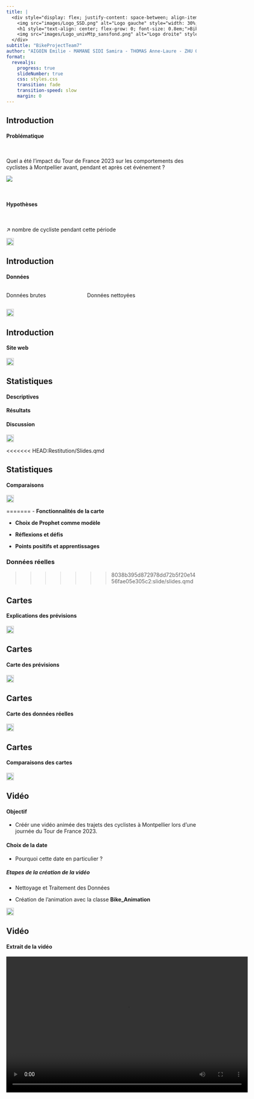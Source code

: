 ```yaml
---
title: |
  <div style="display: flex; justify-content: space-between; align-items: center;">
    <img src="images/Logo_SSD.png" alt="Logo gauche" style="width: 30%; margin-right: 22px;">
    <h1 style="text-align: center; flex-grow: 0; font-size: 0.8em;">Bike analyses in Montpellier during the Tour de France</h1>
    <img src="images/Logo_univMtp_sansfond.png" alt="Logo droite" style="width: 100%;">
  </div>
subtitle: "BikeProjectTeam7"
author: "AIGOIN Emilie - MAMANE SIDI Samira - THOMAS Anne-Laure - ZHU Qingjian"
format: 
  revealjs:
    progress: true
    slideNumber: true
    css: styles.css
    transition: fade
    transition-speed: slow
    margin: 0
---
```



<!-- slide 1 -->

## Introduction {background-color="white" background-image="/images/background.png" background-size=cover}

::: {.fragment} 
#### Problématique 
:::

<br>

::: {.fragment} 
<p class="text"> Quel a été l'impact du Tour de France 2023 sur les comportements des cyclistes à Montpellier avant, pendant et après cet événement ? </p>
![](/images/logo_tourdefrance.png){.absolute top=320 left=450}
:::

<br>

::: {.fragment} 
#### Hypothèses
:::

<br>

::: {.fragment} 
<p class="text"> ↗ nombre de cycliste pendant cette période </p>
:::

![](/images/bike.png){.absolute top=650 left=-100 width="20" height="20"}


<!-- slide 2 -->

## Introduction {background-color="white" background-image="/images/background.png" background-size=cover}

#### Données

:::: {.columns}

::: {.column width="40%"}
<p class = "text"> Données brutes </p>
:::

::: {.column width="60%"}
<p class = "text"> Données nettoyées </p>
:::

::::

![](/images/bike.png){.absolute top=650 left=0 width="20" height="20"}


<!-- slide 3 -->

## Introduction {background-color="white" background-image="/images/background.png" background-size=cover}

#### Site web

![](/images/bike.png){.absolute top=650 left=100 width="20" height="20"}


<!-- slide 4 -->

## Statistiques {background-color="white" background-image="/images/background.png" background-size=cover}

#### Descriptives

#### Résultats

#### Discussion

![](/images/bike.png){.absolute top=650 left=200 width="20" height="20"}


<<<<<<< HEAD:Restitution/Slides.qmd
<!-- slide 5 -->

## Statistiques {background-color="white" background-image="/images/background.png" background-size=cover}

#### Comparaisons

![](/images/bike.png){.absolute top=650 left=300 width="20" height="20"}

=======
- **Fonctionnalités de la carte**

- **Choix de Prophet comme modèle**

- **Réflexions et défis**

- **Points positifs et apprentissages**

### Données réelles {background-color="white" background-image="/images/background.png" background-size=cover}
>>>>>>> 8038b395d872978dd72b5f20e1456fae05e305c2:slide/slides.qmd

<!-- slide 6 -->

## Cartes {background-color="white" background-image="/images/background.png" background-size=cover}

#### Explications des prévisions

![](/images/bike.png){.absolute top=650 left=400 width="20" height="20"}


<!-- slide 7 -->

## Cartes {background-color="white" background-image="/images/background.png" background-size=cover}

#### Carte des prévisions

![](/images/bike.png){.absolute top=650 left=500 width="20" height="20"}


<!-- slide 8 -->

## Cartes {background-color="white" background-image="/images/background.png" background-size=cover}

#### Carte des données réelles

![](/images/bike.png){.absolute top=650 left=600 width="20" height="20"}



<!-- slide 9 -->

## Cartes {background-color="white" background-image="/images/background.png" background-size=cover}

#### Comparaisons des cartes

![](/images/bike.png){.absolute top=650 left=700 width="20" height="20"}


<!-- slide 10 -->

## Vidéo {background-color="white" background-image="/images/background.png" background-size=cover}

#### Objectif
::: {.fragment}
- Créér une vidéo animée des trajets des cyclistes à Montpellier lors d'une journée du Tour de France 2023.
:::
::: {.fragment}
#### Choix de la date
:::
::: {.fragment}
- Pourquoi cette date en particulier ?
:::
::: {.fragment}
##### Etapes de la création de la vidéo
:::
::: {.fragment}
- Nettoyage et Traitement des Données
:::
::: {.fragment}
- Création de l'animation avec la classe **Bike_Animation**
:::

![](/images/bike.png){.absolute top=650 left=800 width="20" height="20"}


<!-- slide 11 -->

## Vidéo {background-color="white" background-image="/images/background.png" background-size=cover}

#### Extrait de la vidéo

<video controls autoplay loop width="640" height="360">
  <source src="https://raw.githubusercontent.com/EmilieAig/BikeProjectTeam7/main/Code/Result/Extrait_Bike_Animation.mp4" type="video/mp4">
  Votre navigateur ne supporte pas les vidéos.
</video>
 
![](/images/bike.png){.absolute top=650 left=900 width="20" height="20"}


<!-- slide 12 -->

## Conclusion {background-color="white" background-image="/images/background.png" background-size=cover}

Nous vous remercions de votre écoute.

![](/images/bike.png){.absolute top=650 left=1100 width="20" height="20"}


<!-- slide bonus 1 -->

## Slides bonus {visibility="uncounted" background-color="white" background-image="/images/background.png" background-size=cover}